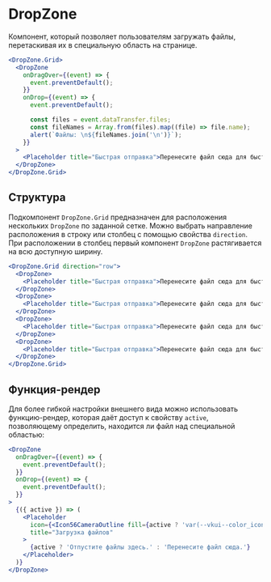 <Overview>

# DropZone

Компонент, который позволяет пользователям загружать файлы, перетаскивая их в специальную область на странице.

</Overview>

<Playground>

```jsx
<DropZone.Grid>
  <DropZone
    onDragOver={(event) => {
      event.preventDefault();
    }}
    onDrop={(event) => {
      event.preventDefault();

      const files = event.dataTransfer.files;
      const fileNames = Array.from(files).map((file) => file.name);
      alert(`Файлы: \n${fileNames.join('\n')}`);
    }}
  >
    <Placeholder title="Быстрая отправка">Перенесите файл сюда для быстрой отправки.</Placeholder>
  </DropZone>
</DropZone.Grid>
```

</Playground>

## Структура

Подкомпонент `DropZone.Grid` предназначен для расположения нескольких `DropZone` по заданной сетке.
Можно выбрать направление расположения в строку или столбец с помощью свойства `direction`.
При расположении в столбец первый компонент `DropZone` растягивается на всю доступную ширину.

<Playground>

```jsx
<DropZone.Grid direction="row">
  <DropZone>
    <Placeholder title="Быстрая отправка">Перенесите файл сюда для быстрой отправки.</Placeholder>
  </DropZone>
  <DropZone>
    <Placeholder title="Быстрая отправка">Перенесите файл сюда для быстрой отправки.</Placeholder>
  </DropZone>
  <DropZone>
    <Placeholder title="Быстрая отправка">Перенесите файл сюда для быстрой отправки.</Placeholder>
  </DropZone>
  <DropZone>
    <Placeholder title="Быстрая отправка">Перенесите файл сюда для быстрой отправки.</Placeholder>
  </DropZone>
</DropZone.Grid>
```

</Playground>

## Функция-рендер

Для более гибкой настройки внешнего вида можно использовать функцию-рендер, которая даёт доступ к свойству `active`,
позволяющему определить, находится ли файл над специальной областью:

<Playground>

```jsx
<DropZone
  onDragOver={(event) => {
    event.preventDefault();
  }}
  onDrop={(event) => {
    event.preventDefault();
  }}
>
  {({ active }) => (
    <Placeholder
      icon={<Icon56CameraOutline fill={active ? 'var(--vkui--color_icon_accent)' : undefined} />}
      title="Загрузка файлов"
    >
      {active ? 'Отпустите файлы здесь.' : 'Перенесите файл сюда.'}
    </Placeholder>
  )}
</DropZone>
```

</Playground>
